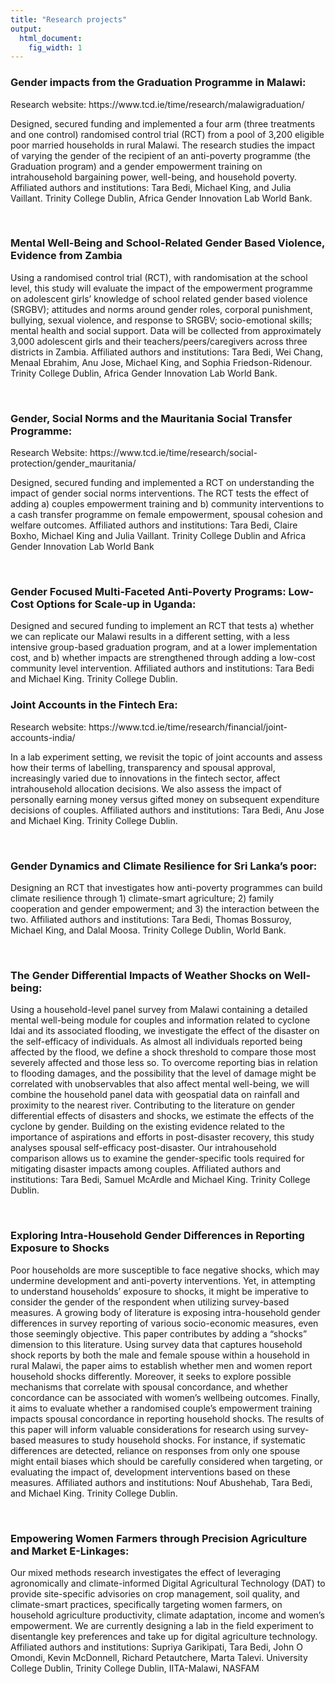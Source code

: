 ```yaml
---
title: "Research projects"
output:
  html_document:
    fig_width: 1
---
```



### Gender impacts from the Graduation Programme in Malawi:
Research website:  https://www.tcd.ie/time/research/malawigraduation/

Designed, secured funding and implemented a four arm (three treatments and one control) randomised control trial (RCT) from a pool of 3,200 eligible poor married households in rural Malawi. The research studies the impact of varying the gender of the recipient of an anti-poverty programme (the Graduation program) and a gender empowerment training on intrahousehold bargaining power, well-being, and household poverty. Affiliated authors and institutions: Tara Bedi, Michael King, and Julia Vaillant. Trinity College Dublin, Africa Gender Innovation Lab World Bank.




<br>

### Mental Well-Being and School-Related Gender Based Violence, Evidence from Zambia

Using a randomised control trial (RCT), with randomisation at the school level, this study will evaluate the impact of the empowerment programme on adolescent girls' knowledge of school related gender based violence (SRGBV); attitudes and norms around gender roles, corporal punishment, bullying, sexual violence, and response to SRGBV; socio-emotional skills; mental health and social support. Data will be collected from approximately 3,000 adolescent girls and their teachers/peers/caregivers across three districts in Zambia. Affiliated authors and institutions: Tara Bedi, Wei Chang, Menaal Ebrahim, Anu Jose, Michael King, and Sophia Friedson-Ridenour. Trinity College Dublin, Africa Gender Innovation Lab World Bank.


<br>

### Gender, Social Norms and the Mauritania Social Transfer Programme:
Research Website: https://www.tcd.ie/time/research/social-protection/gender_mauritania/

Designed, secured funding and implemented a RCT on understanding the impact of gender social norms interventions. The RCT tests the effect of adding a) couples empowerment training and b) community interventions to a cash transfer programme on female empowerment, spousal cohesion and welfare outcomes. Affiliated authors and institutions: Tara Bedi, Claire Boxho, Michael King and Julia Vaillant. Trinity College Dublin and Africa Gender Innovation Lab World Bank 

<br>

###  Gender Focused Multi-Faceted Anti-Poverty Programs: Low-Cost Options for Scale-up in Uganda:
Designed and secured funding to implement an RCT that tests a) whether we can replicate  our Malawi results in a different setting, with a less intensive group-based graduation program, and at a lower implementation cost, and b) whether impacts are strengthened through adding a low-cost community level intervention. Affiliated authors and institutions: Tara Bedi and Michael King.  Trinity College Dublin. 



### Joint Accounts in the Fintech Era:
Research website: https://www.tcd.ie/time/research/financial/joint-accounts-india/ 

In a lab experiment setting, we revisit the topic of joint accounts and assess how their terms of labelling, transparency and spousal approval, increasingly varied due to innovations in the fintech sector, affect intrahousehold allocation decisions. We also assess the impact of personally earning money versus gifted money on subsequent expenditure decisions of couples.  Affiliated authors and institutions: Tara Bedi, Anu Jose and Michael King. Trinity College Dublin.  


<br>


### Gender Dynamics and Climate Resilience for Sri Lanka's poor:

Designing an RCT that investigates how anti-poverty programmes can build climate resilience through 1) climate-smart agriculture; 2)  family cooperation and gender empowerment;  and 3) the interaction between the two.  Affiliated authors and institutions: Tara Bedi, Thomas Bossuroy, Michael King, and Dalal Moosa. Trinity College Dublin, World Bank.

<br>

### The Gender Differential Impacts of Weather Shocks on Well-being:

Using a household-level panel survey from Malawi containing a detailed mental well-being module for couples and information related to cyclone Idai and its associated flooding, we investigate the effect of the disaster on the self-efficacy of individuals. As almost all individuals reported being affected by the flood, we define a shock threshold to compare those most severely affected and those less so. To overcome reporting bias in relation to flooding damages, and the possibility that the level of damage might be correlated with unobservables that also affect mental well-being, we will combine the household panel data with geospatial data on rainfall and proximity to the nearest river. Contributing to the literature on gender differential effects of disasters and shocks, we estimate the effects of the cyclone by gender. Building on the existing evidence related to the importance of aspirations and efforts in post-disaster recovery, this study analyses spousal self-efficacy post-disaster. Our intrahousehold comparison allows us to examine the gender-specific tools required for mitigating disaster impacts among couples. Affiliated authors and institutions: Tara Bedi, Samuel McArdle and Michael King. Trinity College Dublin. 

<br>

### Exploring Intra-Household Gender Differences in Reporting Exposure to Shocks 
Poor households are more susceptible to face negative shocks, which may undermine development and anti-poverty interventions. Yet, in attempting to understand households’ exposure to shocks, it might be imperative to consider the gender of the respondent when utilizing survey-based measures. A growing body of literature is exposing intra-household gender differences in survey reporting of various socio-economic measures, even those seemingly objective. This paper contributes by adding a “shocks” dimension to this literature. Using survey data that captures household shock reports by both the male and female spouse within a household in rural Malawi, the paper aims to establish whether men and women report household shocks differently. Moreover, it seeks to explore possible mechanisms that correlate with spousal concordance, and whether concordance can be associated with women’s wellbeing outcomes. Finally, it aims to evaluate whether a randomised couple’s empowerment training impacts spousal concordance in reporting household shocks. The results of this paper will inform valuable considerations for research using survey-based measures to study household shocks. For instance, if systematic differences are detected, reliance on responses from only one spouse might entail biases which should be carefully considered when targeting, or evaluating the impact of, development interventions based on these measures.  Affiliated authors and institutions: Nouf Abushehab, Tara Bedi, and Michael King. Trinity College Dublin. 

<br>

### Empowering Women Farmers through Precision Agriculture and Market E-Linkages:  

Our mixed methods research  investigates the effect of leveraging agronomically and climate-informed Digital Agricultural Technology (DAT) to provide site-specific advisories on crop management, soil quality, and climate-smart practices, specifically targeting women farmers, on household agriculture productivity, climate adaptation, income and women's empowerment. We are currently designing a lab in the field experiment to disentangle key preferences and take up for digital agriculture technology. Affiliated authors and institutions: Supriya Garikipati, Tara Bedi, John O Omondi,  Kevin McDonnell, Richard Petautchere, Marta Talevi.  University College Dublin, Trinity College Dublin, IITA-Malawi, NASFAM

<br>

